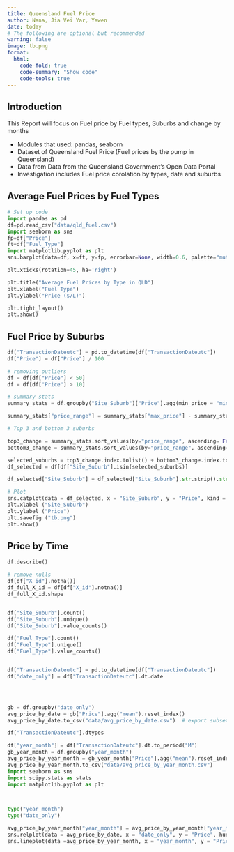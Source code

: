 ```yaml
---
title: Queensland Fuel Price
author: Nana, Jia Vei Yar, Yawen
date: today
# The following are optional but recommended
warning: false
image: tb.png 
format:
  html:
    code-fold: true
    code-summary: "Show code"
    code-tools: true
---
```


## Introduction

This Report will focus on Fuel price by Fuel types, Suburbs and change by months

- Modules that used: pandas, seaborn 
- Dataset of Queensland Fuel Price (Fuel prices by the pump in Queensland) 
- Data from Data from the Queensland Government’s Open Data Portal
- Investigation includes Fuel price corolation by types, date and suburbs




## Average Fuel Prices by Fuel Types


```python
# Set up code
import pandas as pd
df=pd.read_csv("data/qld_fuel.csv")
import seaborn as sns
fp=df["Price"]
ft=df["Fuel_Type"]
import matplotlib.pyplot as plt
sns.barplot(data=df, x=ft, y=fp, errorbar=None, width=0.6, palette="muted")

plt.xticks(rotation=45, ha='right')

plt.title("Average Fuel Prices by Type in QLD")
plt.xlabel("Fuel Type")
plt.ylabel("Price ($/L)")

plt.tight_layout()
plt.show()
```

## Fuel Price by Suburbs
```python
df["TransactionDateutc"] = pd.to_datetime(df["TransactionDateutc"])
df["Price"] = df["Price"] / 100 

# removing outliers 
df = df[df["Price"] < 50] 
df = df[df["Price"] > 10] 

# summary stats 
summary_stats = df.groupby("Site_Suburb")["Price"].agg(min_price = "min", max_price = "max")

summary_stats["price_range"] = summary_stats["max_price"] - summary_stats["min_price"]

# Top 3 and bottom 3 suburbs 

top3_change = summary_stats.sort_values(by="price_range", ascending= False). head(3)
bottom3_change = summary_stats.sort_values(by="price_range", ascending= True). head(3)

selected_suburbs = top3_change.index.tolist() + bottom3_change.index.tolist()
df_selected = df[df["Site_Suburb"].isin(selected_suburbs)]

df_selected["Site_Suburb"] = df_selected["Site_Suburb"].str.strip().str.title()

# Plot
sns.catplot(data = df_selected, x = "Site_Suburb", y = "Price", kind = "box")
plt.xlabel ("Site_Suburb")
plt.ylabel ("Price")
plt.savefig ("tb.png")
plt.show()
```

## Price by Time


```python



df.describe()

# remove nulls
df[df["X_id"].notna()]
df_full_X_id = df[df["X_id"].notna()]
df_full_X_id.shape


df["Site_Suburb"].count()
df["Site_Suburb"].unique()
df["Site_Suburb"].value_counts()

df["Fuel_Type"].count()
df["Fuel_Type"].unique()
df["Fuel_Type"].value_counts()


df["TransactionDateutc"] = pd.to_datetime(df["TransactionDateutc"])
df["date_only"] = df["TransactionDateutc"].dt.date




gb = df.groupby("date_only")
avg_price_by_date = gb["Price"].agg("mean").reset_index()
avg_price_by_date.to_csv("data/avg_price_by_date.csv")  # export subset

df["TransactionDateutc"].dtypes

df["year_month"] = df["TransactionDateutc"].dt.to_period("M")
gb_year_month = df.groupby("year_month")
avg_price_by_year_month = gb_year_month["Price"].agg("mean").reset_index()
avg_price_by_year_month.to_csv("data/avg_price_by_year_month.csv")
import seaborn as sns
import scipy.stats as stats
import matplotlib.pyplot as plt



type("year_month")
type("date_only")

avg_price_by_year_month["year_month"] = avg_price_by_year_month["year_month"].dt.to_timestamp()
sns.relplot(data = avg_price_by_date, x = "date_only", y = "Price", hue = "Price")
sns.lineplot(data =avg_price_by_year_month, x = "year_month", y = "Price", color = "red")
```